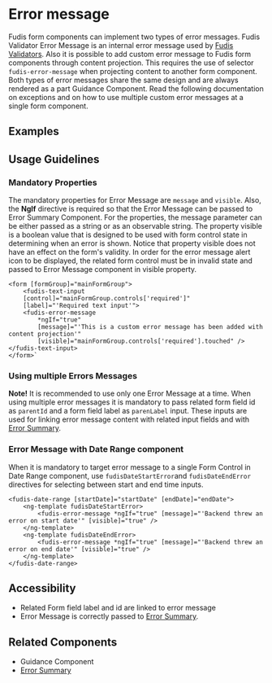 
<Meta title="Components/Form/Error Message" />

# Error message

Fudis form components can implement two types of error messages. Fudis Validator Error Message is an internal error message used by [Fudis Validators](/docs/utilities-validators--documentation).
Also it is possible to add custom error message to Fudis form components through content projection. This requires the use of selector `fudis-error-message` when projecting content to another form component. 
Both types of error messages share the same design and are always rendered as a part Guidance Component.
Read the following documentation on exceptions and on how to use multiple custom error messages at a single form component.

## Examples

<Canvas of={ErrorMessageStories.ErrorMessageExample}></Canvas>

## Usage Guidelines

### Mandatory Properties

The mandatory properties for Error Message are `message` and `visible`. Also, the **NgIf** directive is required so that the Error Message can be passed to Error Summary Component. For the properties, the message parameter can be either passed as a string or as an observable string.
The property visible is a boolean value that is designed to be used with form control state in determining when an error is shown. Notice that property visible does not have an effect on the form's validity. In order for the error message alert icon to be displayed, 
the related form control must be in invalid state and passed to Error Message component in visible property.

````
<form [formGroup]="mainFormGroup">
	<fudis-text-input
	[control]="mainFormGroup.controls['required']"
	[label]="'Required text input'">
	<fudis-error-message
		*ngIf="true"
		[message]="'This is a custom error message has been added with content projection'"
		[visible]="mainFormGroup.controls['required'].touched" />
</fudis-text-input>
</form>`
````
### Using multiple Errors Messages

**Note!** It is recommended to use only one Error Message at a time. When using multiple error messages it is mandatory to pass related form field id as `parentId` and a form field label as `parenLabel` input. 
These inputs are used for linking error message content with related input fields and with [Error Summary](/docs/components-form-error-summary--documentation).

### Error Message with Date Range component

When it is mandatory to target error message to a single Form Control in Date Range component, use `fudisDateStartError`and `fudisDateEndError` directives for selecting between start and end time inputs.

`````
<fudis-date-range [startDate]="startDate" [endDate]="endDate">
	<ng-template fudisDateStartError>
		<fudis-error-message *ngIf="true" [message]="'Backend threw an error on start date'" [visible]="true" />
	</ng-template>
	<ng-template fudisDateEndError>
		<fudis-error-message *ngIf="true" [message]="'Backend threw an error on end date'" [visible]="true" />
	</ng-template>
</fudis-date-range>
`````


## Accessibility

- Related Form field label and id are linked to error message
- Error Message is correctly passed to [Error Summary](/docs/components-form-error-summary--documentation).

## Related Components

- Guidance Component
- [Error Summary](/docs/components-form-error-summary--documentation)
